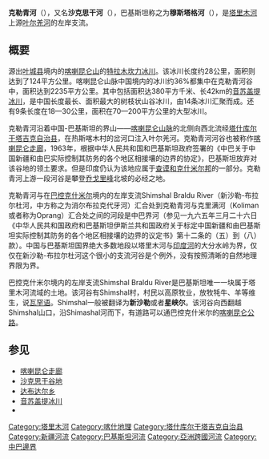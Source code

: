 {{unreferenced|time=2010-11-07T06:34:31+00:00}}
{{coord|36|05|N|76|39|E|display=title}}
{{Infobox river
| name              = 克勒青河
| image             = 
| image_size        = 
| image_alt         =
| image_caption     = 
| map               = 
| map_size          = 
| map_alt           =
| map_caption       = 
| pushpin_map       = China Xinjiang Southern
| pushpin_map_caption= 克勒青河与叶尔羌河的交汇处
| pushpin_map_relief    = 1
| source1           = [[喀喇昆仑山脉|喀喇昆仑山脉]]
| source1_location  = Gasherbrum Glaciers
| source1_elevation = 
| source1_coordinates= {{coord|35.6084|N|77.33|E}}
| mouth             = [[叶尔羌河|叶尔羌河]]
| mouth_coordinates = {{coord|36.626697|N|76.202991|E}}
| mouth_elevation   = 
| progression       = [[叶尔羌河|叶尔羌河]]—>[[塔里木河|塔里木河]]—>[[罗布泊|罗布泊]]
| tributaries_left  = Shimshal Braldu river, Oprang river
| tributaries_right = 
| basin_landmarks   = 
| location          =
| subdivision_type1 = 国家
| subdivision_name1 = [[中华人民共和国|中国]] (disputed by [[印度|印度]])
| subdivision_type2 = 省
| subdivision_name2 = [[新疆|新疆]] 
| length            = 
| discharge1_avg    = 
| basin_size        = 
| river_system      =
}}
'''克勒青河'''（{{lang-en|Kelechin River}}），又名'''沙克思干河'''（{{lang-en|Shaksgam River}}），巴基斯坦称之为'''穆斯塔格河'''（{{lang-en|Muztagh River}}），是[[塔里木河|塔里木河]]上源[[叶尔羌河|叶尔羌河]]的左岸支流。

==概要==
源出[[叶城县|叶城县]]境内的[[喀喇昆仑山|喀喇昆仑山]]的[[特拉木坎力冰川|特拉木坎力冰川]]。该冰川长度约28公里，面积则达到了124平方公里。喀喇昆仑山脉中国境内的冰川约36%都集中在克勒青河谷中，面积达到2235平方公里。其中包括面积达380平方千米、长42km的[[音苏盖提冰川|音苏盖提冰川]]，是中国长度最长、面积最大的树枝状山谷冰川，由14条冰川汇聚而成。还有9条长度在18—30公里，面积在70—200平方公里的大型冰川。

克勒青河沿着中国-巴基斯坦的界山——[[喀喇昆仑山脉|喀喇昆仑山脉]]的北侧向西北流经[[塔什库尔干塔吉克自治县|塔什库尔干塔吉克自治县]]，在热斯喀木村的岔河口注入叶尔羌河。克勒青河河谷也被称作[[喀喇昆仑走廊|喀喇昆仑走廊]]，1963年，根据中华人民共和国和巴基斯坦政府签署的《中巴关于中国新疆和由巴实际控制其防务的各个地区相接壤的边界的协定》，巴基斯坦放弃对该谷地的领土要求。但是印度仍认为该地应属于[[查谟和克什米尔邦|查谟和克什米尔邦]]的一部分。克勒青河上游一段河谷是攀登[[乔戈里峰|乔戈里峰]]北坡的必经之地。

克勒青河与在[[巴控克什米尔|巴控克什米尔]]境内的左岸支流Shimshal Braldu River（新沙勒-布拉尔杜河，中方称之为消尔布拉克代牙河）汇合处到克勒青河与克里满河（Koliman或者称为Oprang）汇合处之间的河段是中巴界河（参见一九六五年三月二十六日《中华人民共和国政府和巴基斯坦伊斯兰共和国政府关于标定中国新疆和由巴基斯坦实际控制其防务的各个地区相接壤的边界的议定书》第十二条的（五）到（八）款）。中国与巴基斯坦国界绝大多数地段以塔里木河与[[印度河|印度河]]的大分水岭为界，仅仅在新沙勒-布拉尔杜河这个很小的支流河谷是个例外，没有按照清晰的自然地理界限为界。

巴控克什米尔境内的左岸支流Shimshal Braldu River是巴基斯坦唯一一块属于塔里木河流域的土地。该河谷有Shimshal村，村民以高原牧业，放牧牦牛、羊等维生，说[[瓦罕语|瓦罕语]]。Shimshal一般被翻译为'''新沙勒'''或者'''星峡尔'''。该河谷向西翻越Shimshal山口，沿Shimashal河而下，有道路可以通巴控克什米尔的[[喀喇昆仑公路|喀喇昆仑公路]]。

==参见==
*[[喀喇昆仑走廊|喀喇昆仑走廊]]
*[[沙克思干谷地|沙克思干谷地]]
*[[达布达尔乡|达布达尔乡]]
*[[音苏盖提冰川|音苏盖提冰川]]
*{{tsl|en|Sarpo_Laggo_Glacier|Sarpo Laggo Glacier}}

{{中國西北邊境諸河}}
{{DEFAULTSORT:K}}

[[Category:塔里木河|Category:塔里木河]]
[[Category:喀什地理|Category:喀什地理]]
[[Category:塔什库尔干塔吉克自治县|Category:塔什库尔干塔吉克自治县]]
[[Category:新疆河流|Category:新疆河流]]
[[Category:巴基斯坦河流|Category:巴基斯坦河流]]
[[Category:亞洲跨國河流|Category:亞洲跨國河流]]
[[Category:中巴邊界|Category:中巴邊界]]